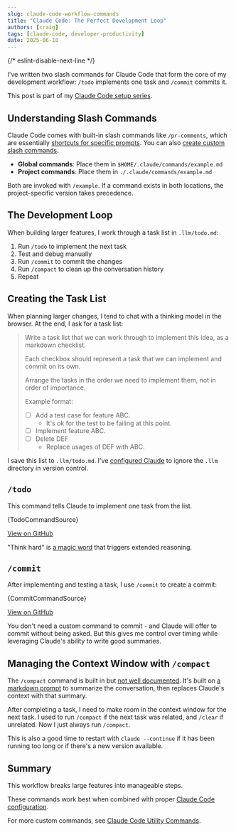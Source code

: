 ```yaml
---
slug: claude-code-workflow-commands
title: "Claude Code: The Perfect Development Loop"
authors: [craig]
tags: [claude-code, developer-productivity]
date: 2025-06-10
---
```


{/* eslint-disable-next-line */}

I've written two slash commands for Claude Code that form the core of my development workflow: `/todo` implements one task and `/commit` commits it.

<!-- truncate -->

This post is part of my [Claude Code setup series](/blog/claude-code-setup).

## Understanding Slash Commands

Claude Code comes with built-in slash commands like `/pr-comments`, which are essentially [shortcuts for specific prompts](https://gist.github.com/transitive-bullshit/487c9cb52c75a9701d312334ed53b20c#file-claude-code-prompts-js-L591-L597). You can also [create custom slash commands](https://docs.anthropic.com/en/docs/claude-code/tutorials#create-custom-slash-commands).

- **Global commands**: Place them in `$HOME/.claude/commands/example.md`
- **Project commands**: Place them in `./.claude/commands/example.md`

Both are invoked with `/example`. If a command exists in both locations, the project-specific version takes precedence.

## The Development Loop

When building larger features, I work through a task list in `.llm/todo.md`:

1. Run `/todo` to implement the next task
2. Test and debug manually
3. Run `/commit` to commit the changes
4. Run `/compact` to clean up the conversation history
5. Repeat

## Creating the Task List

When planning larger changes, I tend to chat with a thinking model in the browser. At the end, I ask for a task list:

> Write a task list that we can work through to implement this idea, as a markdown checklist.
>
> Each checkbox should represent a task that we can implement and commit on its own.
>
> Arrange the tasks in the order we need to implement them, not in order of importance.
>
> Example format:
>
> - [ ] Add a test case for feature ABC.
>   - It's ok for the test to be failing at this point.
> - [ ] Implement feature ABC.
> - [ ] Delete DEF
>   - Replace usages of DEF with ABC.

I save this list to `.llm/todo.md`. I've [configured Claude](/blog/claude-code-configuration#extra-context-just-for-you) to ignore the `.llm` directory in version control.

## `/todo`

This command tells Claude to implement one task from the list.

<CodeBlock language="markdown" title=".claude-prompts/commands/todo.md">
  {TodoCommandSource}
</CodeBlock>

[View on GitHub](https://github.com/motlin/claude-code-prompts/blob/main/commands/todo.md)

"Think hard" is [a magic word](https://simonwillison.net/2025/Apr/19/claude-code-best-practices/) that triggers extended reasoning.

## `/commit`

After implementing and testing a task, I use `/commit` to create a commit:

<CodeBlock language="markdown" title=".claude-prompts/commands/commit.md">
  {CommitCommandSource}
</CodeBlock>

[View on GitHub](https://github.com/motlin/claude-code-prompts/blob/main/commands/commit.md)

You don't need a custom command to commit - and Claude will offer to commit without being asked. But this gives me control over timing while leveraging Claude's ability to write good summaries.

## Managing the Context Window with `/compact`

The `/compact` command is built in but [not well documented](https://docs.anthropic.com/en/docs/claude-code/costs#reduce-token-usage). It's built on [a markdown prompt](https://www.reddit.com/r/ClaudeAI/comments/1jr52qj/here_is_claude_codes_compact_prompt/) to summarize the conversation, then replaces Claude's context with that summary.

After completing a task, I need to make room in the context window for the next task. I used to run `/compact` if the next task was related, and `/clear` if unrelated. Now I just always run `/compact`.

This is also a good time to restart with `claude --continue` if it has been running too long or if there's a new version available.

## Summary

This workflow breaks large features into manageable steps.

These commands work best when combined with proper [Claude Code configuration](/blog/claude-code-configuration).

For more custom commands, see [Claude Code Utility Commands](/blog/claude-code-utility-commands).

<GiscusComponent />
